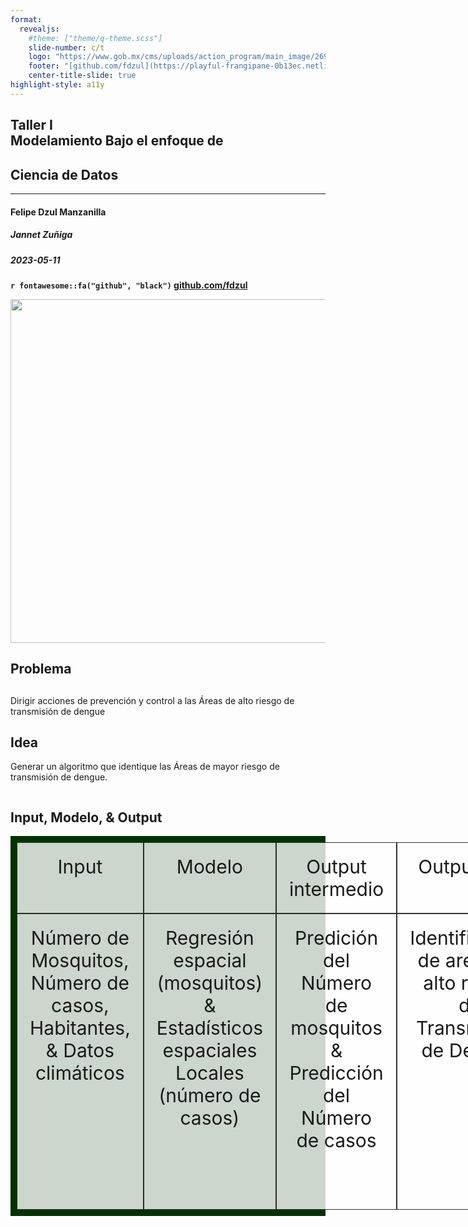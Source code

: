 ```yaml
---
format: 
  revealjs:
    #theme: ["theme/q-theme.scss"]
    slide-number: c/t
    logo: "https://www.gob.mx/cms/uploads/action_program/main_image/26942/post_post_portadavectores.gif"
    footer: "[github.com/fdzul](https://playful-frangipane-0b13ec.netlify.app/talks/anteproyecto/anteproyecto_hotspots_aedes_resistance#/)"
    center-title-slide: true
highlight-style: a11y
---
```


<h2>Taller I<br>Modelamiento Bajo el enfoque de</h2>
<h2>
Ciencia de Datos
</h2>

<hr>

<h4> Felipe Dzul Manzanilla</h4>

<h5>Jannet Zuñiga</h5>

<h5></h5>

<h5></h5>

<h5></h5>

<h3>

</h3>

<h5>2023-05-11</h5>

<h4>

`r fontawesome::fa("github", "black")` [github.com/fdzul](https://fdzul.github.io/web_site_fadm/)

![](logo.png){.absolute top="250" left="600" width="550"}

## Problema

<html>
<head>
<style>
.newspaper {
  column-count: 3;
}
</style>
</head>
<body>

<h2></h1>
Dirigir acciones de prevención y control a las Áreas de alto riesgo de transmisión de dengue
<h2>Idea</h1>
Generar un algoritmo que identique las Áreas de mayor riesgo de transmisión de dengue.

<div class="newspaper">

</div>

</body>
</html>





## Input,  Modelo, & Output

<html>
<head>
<style>
.grid-container {
  display: grid;
  grid-template-columns: auto auto auto auto auto;
  background-color: #003300;
  padding: 10px;
}
.grid-item {
  background-color: rgba(255, 255, 255, 0.8);
  border: 1px solid rgba(0, 0, 0, 0.8);
  padding: 20px;
  font-size: 30px;
  text-align: center;
}
</style>
</head>
<body>


<div class="grid-container">
  <div class="grid-item">Input</div>
  <div class="grid-item">Modelo</div>
  <div class="grid-item">Output intermedio</div>  
  <div class="grid-item">Output final</div>
  <div class="grid-item">Objetivo</div>
  <div class="grid-item">Número de Mosquitos, Número de casos, Habitantes, & Datos climáticos</div>  
  <div class="grid-item"> Regresión espacial (mosquitos) & Estadísticos espaciales Locales (número de casos)</div>
  <div class="grid-item">Predición del Número de mosquitos & Predicción del Número de casos</div>
  <div class="grid-item">Identificación de areas de alto riesgo de Transmision de Dengue</div>
  <div class="grid-item">Dirigir acciones de prevención y control del vector en las áreas de mayor riesgo de transmisión de dengue</div>
</div>

</body>
</html>
